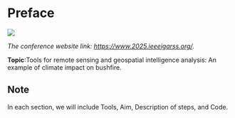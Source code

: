 # Preface {.unnumbered}

![](./figures/igarss25.png){fig-alt="IEEE IGARSS 2025" fig-align="left"}

*The conference website link: <https://www.2025.ieeeigarss.org/>.*

**Topic**:Tools for remote sensing and geospatial intelligence analysis: An example of climate impact on bushfire.

::: {.callout-note}
## Note
In each section, we will include Tools, Aim, Description of steps, and Code.
:::
